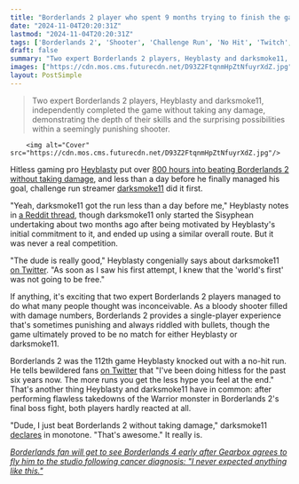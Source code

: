 ```yaml
---
title: "Borderlands 2 player who spent 9 months trying to finish the game without getting hit was beaten to the punch 10 hours before finally accomplishing his goal"
date: "2024-11-04T20:20:31Z"
lastmod: "2024-11-04T20:20:31Z"
tags: ['Borderlands 2', 'Shooter', 'Challenge Run', 'No Hit', 'Twitch', 'Reddit', 'Gaming', 'PC']
draft: false
summary: "Two expert Borderlands 2 players, Heyblasty and darksmoke11, independently completed the game without taking any damage, demonstrating the depth of their skills and the surprising possibilities within a seemingly punishing shooter."
images: ["https://cdn.mos.cms.futurecdn.net/D93Z2FtqnmHpZtNfuyrXdZ.jpg"]
layout: PostSimple
---
```

> Two expert Borderlands 2 players, Heyblasty and darksmoke11, independently completed the game without taking any damage, demonstrating the depth of their skills and the surprising possibilities within a seemingly punishing shooter.


        <img alt="Cover" src="https://cdn.mos.cms.futurecdn.net/D93Z2FtqnmHpZtNfuyrXdZ.jpg"/>
        
Hitless gaming pro [<u>Heyblasty</u>](https://x.com/xblastyx) put over [800 hours into beating Borderlands 2 without taking damage](https://www.gamesradar.com/games/borderlands/after-9-months-and-over-800-hours-of-attempts-borderlands-2-player-manages-to-complete-the-entire-game-without-getting-hit-once/), and less than a day before he finally managed his goal, challenge run streamer [<u>darksmoke11</u>](https://www.twitch.tv/darksmoke11) did it first. 

"Yeah, darksmoke11 got the run less than a day before me," Heyblasty notes in [<u>a Reddit thread</u>](https://www.reddit.com/r/Borderlands2/comments/1geuhhm/i_finally_beat_borderlands_2_without_taking_damage/), though darksmoke11 only started the Sisyphean undertaking about two months ago after being motivated by Heyblasty's initial commitment to it, and ended up using a similar overall route. But it was never a real competition. 

"The dude is really good," Heyblasty congenially says about darksmoke11 [<u>on Twitter</u>](https://x.com/xblastyx/status/1852728000590041261). "As soon as I saw his first attempt, I knew that the 'world's first' was not going to be free."

If anything, it's exciting that two expert Borderlands 2 players managed to do what many people thought was inconceivable. As a bloody shooter filled with damage numbers, Borderlands 2 provides a single-player experience that's sometimes punishing and always riddled with bullets, though the game ultimately proved to be no match for either Heyblasty or darksmoke11. 

Borderlands 2 was the 112th game Heyblasty knocked out with a no-hit run. He tells bewildered fans [<u>on Twitter</u>](https://x.com/xblastyx/status/1852383802124832889) that "I've been doing hitless for the past six years now. The more runs you get the less hype you feel at the end." That's another thing Heyblasty and darksmoke11 have in common: after performing flawless takedowns of the Warrior monster in Borderlands 2's final boss fight, both players hardly reacted at all. 

"Dude, I just beat Borderlands 2 without taking damage," darksmoke11 [<u>declares</u>](https://www.twitch.tv/videos/2286210247?t=5h54m43s) in monotone. "That's awesome." It really is. 

[<em>Borderlands fan will get to see Borderlands 4 early after Gearbox agrees to fly him to the studio following cancer diagnosis: "I never expected anything like this."</em>](https://www.gamesradar.com/games/borderlands/borderlands-fan-with-stage-4-cancer-says-gearbox-is-now-flying-him-out-to-see-borderlands-4-next-month-it-almost-felt-like-a-dream-to-be-honest/)
        